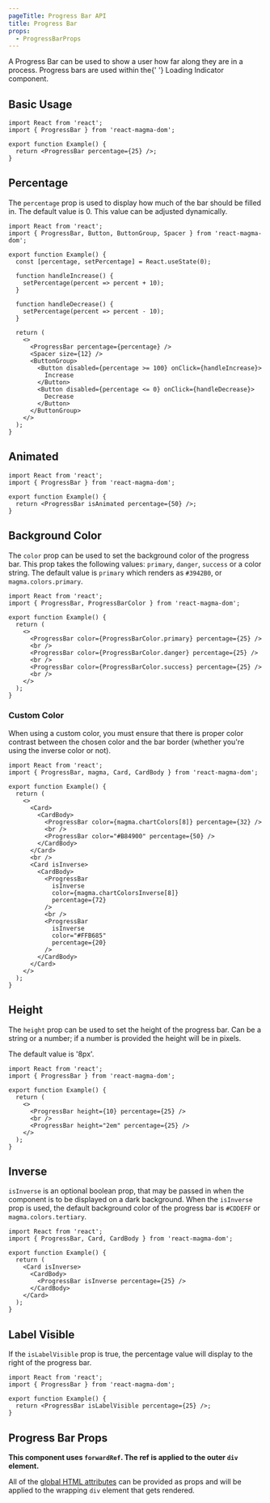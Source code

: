 ```yaml
---
pageTitle: Progress Bar API
title: Progress Bar
props:
  - ProgressBarProps
---
```



<PageContent componentName="progress_bar" type="api">

<LeadParagraph>
  A Progress Bar can be used to show a user how far along they are in a process.
  Progress bars are used within the{' '}
  <Link to="/api/loading-indicator">Loading Indicator</Link> component.
</LeadParagraph>

## Basic Usage

```tsx
import React from 'react';
import { ProgressBar } from 'react-magma-dom';

export function Example() {
  return <ProgressBar percentage={25} />;
}
```

## Percentage

The `percentage` prop is used to display how much of the bar should be filled in. The default value is 0. This value can be adjusted dynamically.

```tsx
import React from 'react';
import { ProgressBar, Button, ButtonGroup, Spacer } from 'react-magma-dom';

export function Example() {
  const [percentage, setPercentage] = React.useState(0);

  function handleIncrease() {
    setPercentage(percent => percent + 10);
  }

  function handleDecrease() {
    setPercentage(percent => percent - 10);
  }

  return (
    <>
      <ProgressBar percentage={percentage} />
      <Spacer size={12} />
      <ButtonGroup>
        <Button disabled={percentage >= 100} onClick={handleIncrease}>
          Increase
        </Button>
        <Button disabled={percentage <= 0} onClick={handleDecrease}>
          Decrease
        </Button>
      </ButtonGroup>
    </>
  );
}
```

## Animated

```tsx
import React from 'react';
import { ProgressBar } from 'react-magma-dom';

export function Example() {
  return <ProgressBar isAnimated percentage={50} />;
}
```

## Background Color

The `color` prop can be used to set the background color of the progress bar. This prop takes the following values: `primary`, `danger`, `success` or a color string.
The default value is `primary` which renders as `#3942B0`, or `magma.colors.primary`.

```tsx
import React from 'react';
import { ProgressBar, ProgressBarColor } from 'react-magma-dom';

export function Example() {
  return (
    <>
      <ProgressBar color={ProgressBarColor.primary} percentage={25} />
      <br />
      <ProgressBar color={ProgressBarColor.danger} percentage={25} />
      <br />
      <ProgressBar color={ProgressBarColor.success} percentage={25} />
      <br />
    </>
  );
}
```

### Custom Color

When using a custom color, you must ensure that there is proper color contrast between the chosen color and the bar border (whether you're using the inverse color or not).

```tsx
import React from 'react';
import { ProgressBar, magma, Card, CardBody } from 'react-magma-dom';

export function Example() {
  return (
    <>
      <Card>
        <CardBody>
          <ProgressBar color={magma.chartColors[8]} percentage={32} />
          <br />
          <ProgressBar color="#B84900" percentage={50} />
        </CardBody>
      </Card>
      <br />
      <Card isInverse>
        <CardBody>
          <ProgressBar
            isInverse
            color={magma.chartColorsInverse[8]}
            percentage={72}
          />
          <br />
          <ProgressBar
            isInverse
            color="#FFB685"
            percentage={20}
          />
        </CardBody>
      </Card>
    </>
  );
}
```

## Height

The `height` prop can be used to set the height of the progress bar. Can be a string or a number; if a number is provided the height will be in pixels.

The default value is '8px'.

```tsx
import React from 'react';
import { ProgressBar } from 'react-magma-dom';

export function Example() {
  return (
    <>
      <ProgressBar height={10} percentage={25} />
      <br />
      <ProgressBar height="2em" percentage={25} />
    </>
  );
}
```

## Inverse

`isInverse` is an optional boolean prop, that may be passed in when the component is to be displayed on a dark background. When the `isInverse` prop is used,
the default background color of the progress bar is `#CDDEFF` or `magma.colors.tertiary`.

```tsx
import React from 'react';
import { ProgressBar, Card, CardBody } from 'react-magma-dom';

export function Example() {
  return (
    <Card isInverse>
      <CardBody>
        <ProgressBar isInverse percentage={25} />
      </CardBody>
    </Card>
  );
}
```

## Label Visible

If the `isLabelVisible` prop is true, the percentage value will display to the right of the progress bar.

```tsx
import React from 'react';
import { ProgressBar } from 'react-magma-dom';

export function Example() {
  return <ProgressBar isLabelVisible percentage={25} />;
}
```

## Progress Bar Props

**This component uses `forwardRef`. The ref is applied to the outer `div` element.**

All of the [global HTML attributes](https://developer.mozilla.org/en-US/docs/Web/HTML/Global_attributes) can be provided as props and will be applied to the wrapping `div` element that gets rendered.

<ProgressBarProps />

</PageContent>
